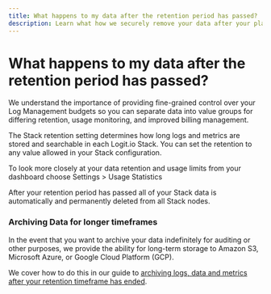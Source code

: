 ```yaml
---
title: What happens to my data after the retention period has passed?
description: Learn what how we securely remove your data after your plan retention timeframe has ended
---
```


# What happens to my data after the retention period has passed?

We understand the importance of providing fine-grained control over your Log Management budgets so you can separate data into value groups for differing retention, usage monitoring, and improved billing management.

The Stack retention setting determines how long logs and metrics are stored and searchable in each Logit.io Stack. You can set the retention to any value allowed in your Stack configuration.

To look more closely at your data retention and usage limits from your dashboard choose Settings > Usage Statistics

After your retention period has passed all of your Stack data is automatically and permanently deleted from all Stack nodes.

### Archiving Data for longer timeframes

In the event that you want to archive your data indefinitely for auditing 
or other purposes, we provide the ability for long-term storage to Amazon 
S3, Microsoft Azure, or Google Cloud Platform (GCP).

We cover how to do this in our guide to [archiving logs, data and metrics 
after your retention timeframe has ended](/account-administration/subscriptions-management-usage/product/archiving-data-after-retention-timeframe-ended).